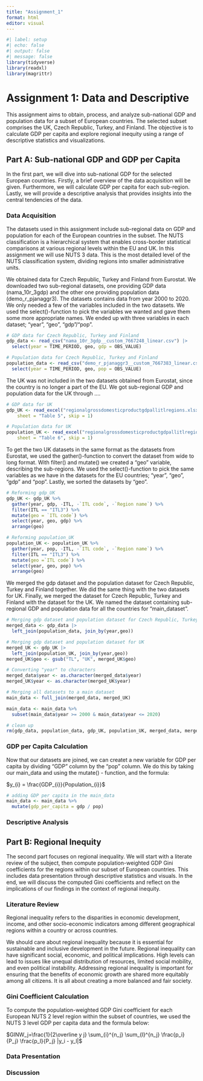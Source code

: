 ```yaml
---
title: "Assignment_1"
format: html
editor: visual
---
```


```r
#| label: setup
#| echo: false
#| output: false
#| message: false
library(tidyverse)
library(readxl)
library(magrittr)
```

# Assignment 1: Data and Descriptive

This assignment aims to obtain, process, and analyze sub-national GDP and population data for a subset of European countries.
The selected subset comprises the UK, Czech Republic, Turkey, and Finland.
The objective is to calculate GDP per capita and explore regional inequity using a range of descriptive statistics and visualizations.

## Part A: Sub-national GDP and GDP per Capita

In the first part, we will dive into sub-national GDP for the selected European countries.
Firstly, a brief overview of the data acquisition will be given.
Furthermore, we will calculate GDP per capita for each sub-region.
Lastly, we will provide a descriptive analysis that provides insights into the central tendencies of the data.

### Data Acquisition

The datasets used in this assignment include sub-regional data on GDP and population for each of the European countries in the subset.
The NUTS classification is a hierarchical system that enables cross-border statistical comparisons at various regional levels within the EU and UK.
In this assignment we will use NUTS 3 data.
This is the most detailed level of the NUTS classification system, dividing regions into smaller administrative units.

We obtained data for Czech Republic, Turkey and Finland from Eurostat.
We downloaded two sub-regional datasets, one providing GDP data (nama_10r_3gdp) and the other one providing population data (demo_r_pjanaggr3).
The datasets contains data from year 2000 to 2020.
We only needed a few of the variables included in the two datasets.
We used the select()-function to pick the variables we wanted and gave them some more appropriate names.
We ended up with three variables in each dataset; "year", "geo", "gdp"/"pop".

```r
# GDP data for Czech Republic, Turkey and Finland
gdp_data <- read_csv("nama_10r_3gdp__custom_7667248_linear.csv") |>
  select(year = TIME_PERIOD, geo, gdp = OBS_VALUE)
```

```r
# Population data for Czech Republic, Turkey and Finland
population_data <- read_csv("demo_r_pjanaggr3__custom_7667383_linear.csv") |>
  select(year = TIME_PERIOD, geo, pop = OBS_VALUE)
```

The UK was not included in the two datasets obtained from Eurostat, since the country is no longer a part of the EU.
We got sub-regional GDP and population data for the UK through ....

```r
# GDP data for UK
gdp_UK <- read_excel("regionalgrossdomesticproductgdpallitlregions.xlsx", 
    sheet = "Table 5", skip = 1)
```

```r
# Population data for UK
population_UK <- read_excel("regionalgrossdomesticproductgdpallitlregions.xlsx", 
    sheet = "Table 6", skip = 1)
```

To get the two UK datasets in the same format as the datasets from Eurostat, we used the gather()-function to convert the dataset from wide to long format.
With filter() and mutate() we created a "geo" variable, describing the sub-regions.
We used the select()-function to pick the same variables as we have in the datasets for the EU countries; "year", "geo", "gdp" and "pop".
Lastly, we sorted the datasets by "geo".

```r
# Reforming gdp_UK
gdp_UK <- gdp_UK %>%
  gather(year, gdp, -ITL, -`ITL code`, -`Region name`) %>%
  filter(ITL == "ITL3") %>%
  mutate(geo = `ITL code`) %>%
  select(year, geo, gdp) %>%
  arrange(geo)
```

```r
# Reforming population_UK
population_UK <- population_UK %>%
  gather(year, pop, -ITL, -`ITL code`, -`Region name`) %>%
  filter(ITL == "ITL3") %>%
  mutate(geo =`ITL code`) %>%
  select(year, geo, pop) %>%
  arrange(geo)
```

We merged the gdp dataset and the population dataset for Czech Republic, Turkey and Finland together.
We did the same thing with the two datasets for UK.
Finally, we merged the dataset for Czech Republic, Turkey and Finland with the dataset for the UK.
We named the dataset containing sub-regional GDP and population data for all the countries for "main_dataset".

```r
# Merging gdp dataset and population dataset for Czech Republic, Turkey and Finland
merged_data <- gdp_data |>
  left_join(population_data, join_by(year,geo))
```

```r
# Merging gdp dataset and population dataset for UK
merged_UK <- gdp_UK |>
  left_join(population_UK, join_by(year,geo))
merged_UK$geo <- gsub("TL", "UK", merged_UK$geo)
```

```r
# Converting "year" to characters
merged_data$year <- as.character(merged_data$year)
merged_UK$year <- as.character(merged_UK$year)
```

```r
# Merging all datasets to a main dataset
main_data <- full_join(merged_data, merged_UK)
```

```r
main_data <- main_data %>%
  subset(main_data$year >= 2000 & main_data$year <= 2020)
```

```r
# clean up
rm(gdp_data, population_data, gdp_UK, population_UK, merged_data, merged_UK)
```

### GDP per Capita Calculation

Now that our datasets are joined, we can createt a new variable for GDP per capita by dividing "GDP" column by the "pop" column.
We do this by taking our main_data and using the mutate() - function, and the formula:\

$y_{i} = \frac{GDP_{i}}{Population_{i}}$

```r
# adding GDP per capita in the main_data
main_data <- main_data %>%
  mutate(gdp_per_capita = gdp / pop)
```

### Descriptive Analysis

## Part B: Regional Inequity

The second part focuses on regional inequality.
We will start with a literate review of the subject, then compute population-weighted GDP Gini coefficients for the regions within our subset of European countries.
This includes data presentation through descriptive statistics and visuals.
In the end, we will discuss the computed Gini coefficients and reflect on the implications of our findings in the context of regional inequity.

### Literature Review

Regional inequality refers to the disparities in economic development, income, and other socio-economic indicators among different geographical regions within a country or across countries.

We should care about regional inequality because it is essential for sustainable and inclusive development in the future.
Regional inequality can have significant social, economic, and political implications.
High levels can lead to issues like unequal distribution of resources, limited social mobility, and even political instability.
Addressing regional inequality is important for ensuring that the benefits of economic growth are shared more equitably among all citizens.
It is all about creating a more balanced and fair society.

### Gini Coefficient Calculation

To compute the population-weighted GDP Gini coefficient for each European NUTS 2 level region within the subset of countries, we used the NUTS 3 level GDP per capita data and the formula below:

$GINW_j=\frac{1}{2\overline y j} \sum_{i}^{n_j} \sum_{l}^{n_j} \frac{p_i}{P_j} \frac{p_l}{P_j} |y_i - y_l|$

### Data Presentation

### Discussion
